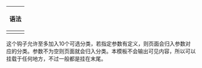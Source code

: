 {{documentation subpage}}

{|class="wikitable collapsible collapsed" align=right width=40%
!语法
|-
|<pre style="font-size:90%">
{{WPBannerMeta
|PROJECT               = 
 |BANNER_NAME          = {{subst:FULLPAGENAME}}
 |small={{{small|}}}
 |category={{{category|¬}}}
 |listas = {{{listas|}}}

...

}} <!--
-->{{WPBannerMeta/hooks/cats
 |category={{{category|¬}}}
 |BANNER_NAME = {{subst:FULLPAGENAME}}
 |cat 1={{{**PARAMETER**|}}}
  |CAT_1      = 
 |cat 2={{{**PARAMETER**|}}}
  |CAT_2      =   
 |cat 3={{{**PARAMETER**|}}}
  |CAT_3      =   
 |cat 4={{{**PARAMETER**|}}}
  |CAT_4      =   
 |cat 5={{{**PARAMETER**|}}}
  |CAT_5      =   
 |cat 6={{{**PARAMETER**|}}}
  |CAT_6      =   
 |cat 7={{{**PARAMETER**|}}}
  |CAT_7      =   
 |cat 8={{{**PARAMETER**|}}}
  |CAT_8      =   
 |cat 9={{{**PARAMETER**|}}}
  |CAT_9      =   
 |cat 10={{{**PARAMETER**|}}}
  |CAT_10     =   
}}

...

}}<noinclude>
{{documentation}}
</noinclude>
</pre>
|}

这个钩子允许至多加入10个可选分类，若指定参数有定义，则页面会归入参数对应的分类。参数不为空则页面就会归入分类。本模板不会输出可见内容，所以可以挂载于任何地方，不过一般都是挂在末尾。